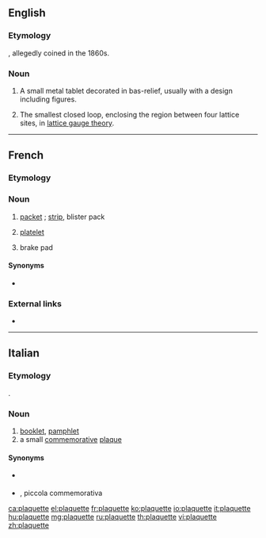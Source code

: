 ==English==

===Etymology===
{{borrowing|fr|plaquette||small plaque|lang=en}}, allegedly coined in the 1860s.

===Noun===
{{en-noun}}

# A small metal tablet decorated in bas-relief, usually with a design including figures.
# {{label|en|physics}} The smallest closed loop, enclosing the region between four lattice sites, in [[w:lattice gauge theory|lattice gauge theory]].

----

==French==

===Etymology===
{{suffix|plaque|ette|lang=fr}}

===Noun===
{{fr-noun|f}}

# [[packet]] {{qualifier|of butter}}; [[strip]], blister pack {{qualifier|of pills}}
# {{label|fr|hematology|cytology}} [[platelet]]
# {{label|fr|automobile|~ de [[frein]]}} brake pad

====Synonyms====
* {{l|fr|thrombocyte}}

===External links===
* {{R:TLFi}}

----

==Italian==

===Etymology===
{{borrowing|fr|plaquette||small plaque|lang=it}}.

===Noun===
{{head|it|noun|g=f|invariable}}

# [[booklet]], [[pamphlet]]
# a small [[commemorative]] [[plaque]]

====Synonyms====
* {{sense|booklet}} {{l|it|opuscolo}}
* {{sense|small commemorative plaque}} {{l|it|targhetta}} {{l|it|commemorativa}}, piccola {{l|it|targa}} commemorativa

[[ca:plaquette]]
[[el:plaquette]]
[[fr:plaquette]]
[[ko:plaquette]]
[[io:plaquette]]
[[it:plaquette]]
[[hu:plaquette]]
[[mg:plaquette]]
[[ru:plaquette]]
[[th:plaquette]]
[[vi:plaquette]]
[[zh:plaquette]]